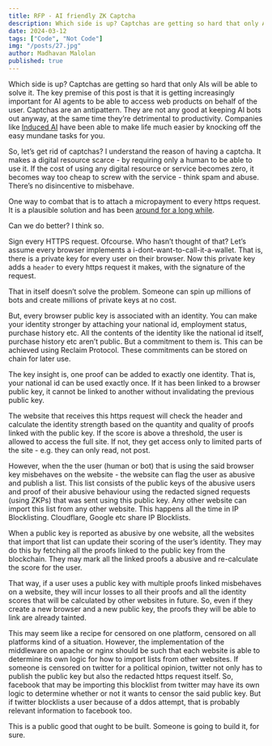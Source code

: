 ```yaml
---
title: RFP - AI friendly ZK Captcha
description: Which side is up? Captchas are getting so hard that only AIs will be able to solve it. The key premise of this post is that it is getting increasingly important for AI agents to be able to access web products on behalf of the user. Captchas are an antipattern.
date: 2024-03-12
tags: ["Code", "Not Code"]
img: "/posts/27.jpg"
author: Madhavan Malolan
published: true
---
```


Which side is up? Captchas are getting so hard that only AIs will be able to solve it. The key premise of this post is that it is getting increasingly important for AI agents to be able to access web products on behalf of the user. Captchas are an antipattern. They are not any good at keeping AI bots out anyway, at the same time they’re detrimental to productivity. Companies like [Induced AI](https://www.induced.ai/) have been able to make life much easier by knocking off the easy mundane tasks for you.

So, let’s get rid of captchas? I understand the reason of having a captcha. It makes a digital resource scarce - by requiring only a human to be able to use it. If the cost of using any digital resource or service becomes zero, it becomes way too cheap to screw with the service - think spam and abuse. There’s no disincentive to misbehave.

One way to combat that is to attach a micropayment to every https request. It is a plausible solution and has been [around for a long while](https://wordpress.org/plugins/paid-membership/).

Can we do better? I think so.

Sign every HTTPS request. Ofcourse. Who hasn’t thought of that? Let’s assume every browser implements a i-dont-want-to-call-it-a-wallet. That is, there is a private key for every user on their browser. Now this private key adds a `header` to every https request it makes, with the signature of the request.

That in itself doesn’t solve the problem. Someone can spin up millions of bots and create millions of private keys at no cost.

But, every browser public key is associated with an identity. You can make your identity stronger by attaching your national id, employment status, purchase history etc. All the contents of the identity like the national id itself, purchase history etc aren’t public. But a commitment to them is. This can be achieved using Reclaim Protocol. These commitments can be stored on chain for later use.

The key insight is, one proof can be added to exactly one identity. That is, your national id can be used exactly once. If it has been linked to a browser public key, it cannot be linked to another without invalidating the previous public key.

The website that receives this https request will check the header and calculate the identity strength based on the quantity and quality of proofs linked with the public key. If the score is above a threshold, the user is allowed to access the full site. If not, they get access only to limited parts of the site - e.g. they can only read, not post.

However, when the the user (human or bot) that is using the said browser key misbehaves on the website - the website can flag the user as abusive and publish a list. This list consists of the public keys of the abusive users and proof of their abusive behaviour using the redacted signed requests (using ZKPs) that was sent using this public key. Any other website can import this list from any other website. This happens all the time in IP Blocklisting. Cloudflare, Google etc share IP Blocklists.

When a public key is reported as abusive by one website, all the websites that import that list can update their scoring of the user’s identity. They may do this by fetching all the proofs linked to the public key from the blockchain. They may mark all the linked proofs a abusive and re-calculate the score for the user.

That way, if a user uses a public key with multiple proofs linked misbehaves on a website, they will incur losses to all their proofs and all the identity scores that will be calculated by other websites in future. So, even if they create a new browser and a new public key, the proofs they will be able to link are already tainted.

This may seem like a recipe for censored on one platform, censored on all platforms kind of a situation. However, the implementation of the middleware on apache or nginx should be such that each website is able to determine its own logic for how to import lists from other websites. If someone is censored on twitter for a political opinion, twitter not only has to publish the public key but also the redacted https request itself. So, facebook that may be importing this blocklist from twitter may have its own logic to determine whether or not it wants to censor the said public key. But if twitter blocklists a user because of a ddos attempt, that is probably relevant information to facebook too.

This is a public good that ought to be built. Someone is going to build it, for sure.
